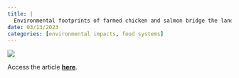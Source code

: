 ```yaml
---
title: |
  Environmental footprints of farmed chicken and salmon bridge the land and sea
date: 03/13/2023
categories: [environmental impacts, food systems]
---
```


![](kuempel-et-al.jpg)

Access the article [**here**](https://doi.org/10.1016/j.cub.2023.01.037).
